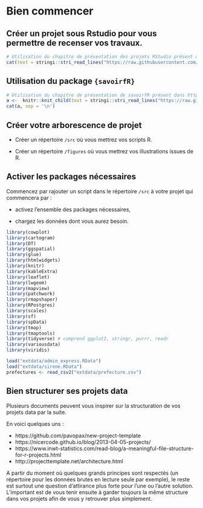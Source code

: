 # Bien commencer {#get-started}


## Créer un projet sous Rstudio pour vous permettre de recenser vos travaux.

```r
# Utilisation du chapitre de présentation des projets RStudio présent dans https://github.com/MTES-MCT/parcours-r
cat(text = stringi::stri_read_lines("https://raw.githubusercontent.com/MTES-MCT/parcours-r/master/parties_communes/bien_commencer.Rmd", encoding = "UTF-8"), sep = '\n')
```

## Utilisation du package `{savoirfR}`


```r
# Utilisation du chapitre de présentation de savoirfR présent dans https://github.com/MTES-MCT/parcours-r
a <-  knitr::knit_child(text = stringi::stri_read_lines("https://raw.githubusercontent.com/MTES-MCT/parcours-r/master/parties_communes/savoir_faire.Rmd", encoding = "UTF-8"), quiet = TRUE)
cat(a, sep = '\n')
```

## Créer votre arborescence de projet

- Créer un répertoire `/src` où vous mettrez vos scripts R.

- Créer un répertoire `/figures` où vous mettrez vos illustrations issues de R.

## Activer les packages nécessaires

Commencez par rajouter un script dans le répertoire `/src` à votre projet qui commencera par : 

- activez l'ensemble des packages nécessaires,

- chargez les données dont vous aurez besoin.

```r

library(cowplot)
library(cartogram)
library(DT)
library(ggspatial)
library(glue)
library(htmlwidgets)
library(knitr)
library(kableExtra)
library(leaflet)
library(lwgeom)
library(mapview)
library(patchwork)
library(rmapshaper)
library(RPostgres)
library(scales)
library(sf)
library(spData)
library(tmap)
library(tmaptools)
library(tidyverse) # comprend ggplot2, stringr, purrr, readr
library(variousdata)
library(viridis)

load("extdata/admin_express.RData")
load("extdata/sirene.RData")
prefectures <- read_csv2("extdata/prefecture.csv")

```

## Bien structurer ses projets data

Plusieurs documents peuvent vous inspirer sur la structuration de vos projets data par la suite.

En voici quelques uns : 

- https://github.com/pavopax/new-project-template
- https://nicercode.github.io/blog/2013-04-05-projects/
- https://www.inwt-statistics.com/read-blog/a-meaningful-file-structure-for-r-projects.html
- http://projecttemplate.net/architecture.html

A partir du moment où quelques grands principes sont respectés (un répertoire pour les données brutes en lecture seule par exemple), le reste est surtout une question d'attirance plus forte pour l'une ou l'autre solution. L'important est de vous tenir ensuite à garder toujours la même structure dans vos projets afin de vous y retrouver plus simplement.
